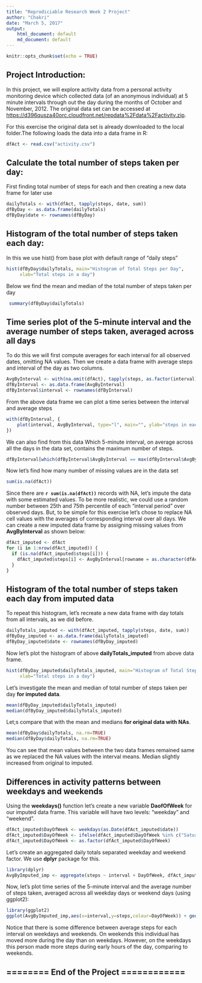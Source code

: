 ```yaml
---
title: "Reprodiciable Research Week 2 Project"
author: "Chakri"
date: "March 5, 2017"
output:
    html_document: default  
    md_document: default
---
```


```r
knitr::opts_chunk$set(echo = TRUE)
```

## Project Introduction:

In this project, we will explore activity data from a personal activity monitoring device which collected data (of an anonymous individual) at 5 minute intervals through out the day during the months of October and November, 2012. The original data set can be accessed at  <https://d396qusza40orc.cloudfront.net/repdata%2Fdata%2Factivity.zip>.

For this exercise the original data set is already downloaded to the local folder.The following loads the data into a data frame in R:

```r
dfAct <- read.csv("activity.csv")
```

## Calculate the total number of steps taken per day:
First finding total number of steps for each and then creating a new data frame for later use

```r
dailyTotals <- with(dfAct, tapply(steps, date, sum))
dfByDay <- as.data.frame(dailyTotals)
dfByDay$date <- rownames(dfByDay)
```

## Histogram of the total number of steps taken each day:
In this we use hist() from base plot with default range of "daily steps"

```r
hist(dfByDay$dailyTotals, main="Histogram of Total Steps per Day", 
     xlab="Total steps in a day")
```

Below we find the mean and median of the total number of steps taken per day
```r
 summary(dfByDay$dailyTotals)
```

## Time series plot of the 5-minute interval and the average number of steps taken, averaged across all days
To do this we will first compute averages for each interval for all observed dates, omitting NA values. Then we create a data frame with average steps and interval of the day as two columns.

```r
AvgByInterval <- with(na.omit(dfAct), tapply(steps, as.factor(interval), mean))
dfByInterval <- as.data.frame(AvgByInterval)
dfByInterval$interval <- rownames(dfByInterval)
```

From the above data frame we can plot a time series between the interval and average steps

``` r
with(dfByInterval, {
	plot(interval, AvgByInterval, type="l", main="", ylab="steps in each interval", xlab = "")
})
```

We can also find from this data Which 5-minute interval, on average across all the days in the data set, contains the maximum number of steps.

``` r
dfByInterval[which(dfByInterval$AvgByInterval == max(dfByInterval$AvgByInterval)), ]
```

Now let's find how many number of missing values are in the data set

``` r
sum(is.na(dfAct))
```

Since there are **`r sum(is.na(dfAct))`** records with NA, let's impute the data with some estimated values. To be more realistic, we could use a random number between 25th and 75th percentile of each "interval period" over observed days. But, to be simple for this exercise let's chose to replace NA cell values with the averages of corresponding interval over all days. We can create a new imputed data frame by assigning missing values from  **AvgByInterval** as shown below:

``` r
dfAct_imputed <- dfAct
for (i in 1:nrow(dfAct_imputed)) {
  if (is.na(dfAct_imputed$steps[i])) {
	dfAct_imputed$steps[i] <- AvgByInterval[rowname = as.character(dfAct_imputed$interval[i])]
  }
}
```

## Histogram of the total number of steps taken each day **from imputed data**
To repeat this histogram, let's recreate a new data frame with day totals from all intervals, as we did before.

``` r
dailyTotals_imputed <- with(dfAct_imputed, tapply(steps, date, sum))
dfByDay_imputed <- as.data.frame(dailyTotals_imputed)
dfByDay_imputed$date <- rownames(dfByDay_imputed)
```

Now let's plot the histogram of above **dailyTotals_imputed** from above data frame.

``` r
hist(dfByDay_imputed$dailyTotals_imputed, main="Histogram of Total Steps per Day", 
     xlab="Total steps in a day")
```

Let's investigate the mean and median of total number of steps taken per day **for imputed data**.

```r
mean(dfByDay_imputed$dailyTotals_imputed)
median(dfByDay_imputed$dailyTotals_imputed)
```

Let;s compare that with the mean and medians **for original data with NAs**. 

```r
mean(dfByDay$dailyTotals, na.rm=TRUE)
median(dfByDay$dailyTotals, na.rm=TRUE)
```

You can see that mean values between the two data frames remained same as we replaced the NA values with the interval means. Median slightly increased from original to imputed. 


## Differences in activity patterns between weekdays and weekends

Using the **weekdays()** function let's create a new variable **DaofOfWeek** for our imputed data frame. This variable will have two levels: "weekday" and "weekend".

```r
dfAct_imputed$DayOfWeek <- weekdays(as.Date(dfAct_imputed$date))
dfAct_imputed$DayOfWeek <- ifelse(dfAct_imputed$DayOfWeek %in% c("Saturday", "Sunday"), "weekend", "weekday")
dfAct_imputed$DayOfWeek <- as.factor(dfAct_imputed$DayOfWeek)
```

Let's create an aggregated daily totals separated weekday and weekend factor. We use **dplyr** package for this.

```r
library(dplyr)
AvgByImputed_imp <- aggregate(steps ~ interval + DayOfWeek, dfAct_imputed, mean)
```

Now, let's plot time series of the 5-minute interval and the average number of steps taken, averaged across all weekday days or weekend days (using ggplot2):

```r
library(ggplot2)
ggplot(AvgByImputed_imp,aes(x=interval,y=steps,colour=DayOfWeek)) + geom_line() + facet_wrap( ~ DayOfWeek, nrow = 2)
```

Notice that there is some difference between average steps for each interval on weekdays and weekends. On weekends this individual has moved more during the day than on weekdays. However, on the weekdays this person made more steps during early hours of the day, comparing to weekends.

## ======== End of the Project ============